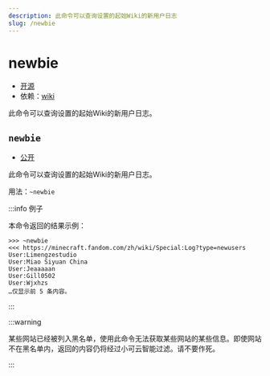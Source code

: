 ```yaml
---
description: 此命令可以查询设置的起始Wiki的新用户日志
slug: /newbie
---
```


# newbie

-   [开源](/docs/help/faq#为什么有些模块没有开源)
-   依赖：[wiki](wiki)

此命令可以查询设置的起始Wiki的新用户日志。

## `newbie`

-   [公开](permissions)

此命令可以查询设置的起始Wiki的新用户日志。

用法：`~newbie`

:::info 例子

本命令返回的结果示例：

```
>>> ~newbie
<<< https://minecraft.fandom.com/zh/wiki/Special:Log?type=newusers
User:Limengzestudio
User:Miao Siyuan China
User:Jeaaaaan
User:Gill0502
User:Wjxhzs
…仅显示前 5 条内容。
```

:::

:::warning

某些网站已经被列入黑名单，使用此命令无法获取某些网站的某些信息。即使网站不在黑名单内，返回的内容仍将经过小可云智能过滤。请不要作死。

:::
